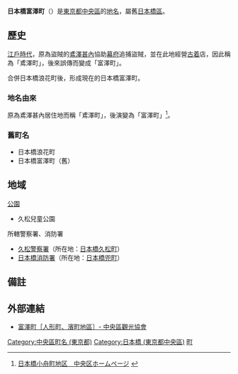 {{Pathnav|日本|東京都|[[中央區_(東京都)|中央區]]|frame=1}}
{{Infobox Settlement
|official_name = 日本橋富澤町
|native_name =
|settlement_type = [[町|町]]
|image_skyline =
|imagesize =
|image_caption =
|image_flag =
|image_seal =
| image_map =
| map_caption =
| pushpin_map =
|subdivision_type = [[國家|國家]]
|subdivision_name = [[File:Flag_of_Japan.svg|border]] [[日本|日本]]
|subdivision_type1 = [[都道府縣|都道府縣]]
|subdivision_name1 = [[File:Flag_of_Tokyo_Prefecture.svg|25px]] [[東京都|東京都]]
|subdivision_type2 = [[東京都區部|特別區]]
|subdivision_name2 = [[File:Flag_of_Chuo,_Tokyo.svg|25px]] [[中央區_(東京都)|中央區]]
|established_title =
|established_date =
|government_type =
|leader_title =
|leader_name =
|area_magnitude =
|area_total_sq_mi =
|area_total_km2 =
|area_land_sq_mi =
|area_land_km2 =
|area_urban_sq_mi =
|area_urban_km2 =
|area_metro_km2 =
|area_metro_sq_mi =
|population_as_of= 2013年（平成25年）8月1日
|population_footnotes =<ref>[http://www.city.chuo.lg.jp/syokai/tokeiderta/zinko/tyotyomebetuzinko/25tyoutyoubetuzinnkou/index.html 町丁目別世帯数男女別人口　中央区ホームページ  平成25年8月1日現在] {{webarchive|url=https://web.archive.org/web/20130312145007/http://www.city.chuo.lg.jp/syokai/tokeiderta/zinko/tyotyomebetuzinko/25tyoutyoubetuzinnkou/index.html |date=2013-03-12 }}</ref>
|population_total = 883
|population_urban =
|population_metro =
|population_density_sq_mi =
|population_density_km2 =
| timezone = [[日本標準時間|JST]]
| utc_offset = +9
|timezone_DST =
|utc_offset_DST =
|latd=|latm=|lats=|latNS=
|longd=|longm=|longs=|longEW=
|elevation_footnotes=
|elevation_m =
|elevation_ft =
|postal_code_type = [[郵遞區號|郵遞區號]]
|postal_code = 103-0006
|area_code =
|website =
|footnotes =
}}
'''日本橋富澤町'''（{{jpn|j=日本橋富沢町|hg=にほんばしとみざわちょう|rm=Nihonbashi-tomizawachō|f=y}}）是[[東京都|東京都]][[中央區_(東京都)|中央區]]的[[地名|地名]]，屬舊[[日本橋區|日本橋區]]。

== 歷史 ==
[[江戶時代|江戶時代]]，原為盜賊的[[鳶澤甚內|鳶澤甚內]]協助[[幕府|幕府]]追捕盜賊，並在此地經營[[古着|古着]]店，因此稱為「鳶澤町」，後來誤傳而變成「富澤町」。

合併日本橋浪花町後，形成現在的日本橋富澤町。
=== 地名由來 ===
原為鳶澤甚內居住地而稱「鳶澤町」，後演變為「富澤町」<ref>[http://www.city.chuo.lg.jp/syokai/tyomeiyurai/kobunacho/index.html 日本橋小舟町地区　中央区ホームページ] {{webarchive|url=https://web.archive.org/web/20130312122439/http://www.city.chuo.lg.jp/syokai/tyomeiyurai/kobunacho/index.html |date=2013-03-12 }}</ref>。

=== 舊町名 ===
* 日本橋浪花町
* 日本橋富澤町（舊）

== 地域 ==
; [[公園|公園]]
* 久松兒童公園
; 所轄警察署、消防署
* [[久松警察署|久松警察署]]（所在地：[[日本橋久松町|日本橋久松町]]）
* [[東京消防廳第一消防方面本部#日本橋消防署|日本橋消防署]]（所在地：[[日本橋兜町|日本橋兜町]]）

== 備註 ==
{{reflist}}

==外部連結==
*[https://web.archive.org/web/20150923203207/http://www.chuo-kanko.or.jp/guide/areaguide/ningyocho/ningyocho_08.html 富澤町［人形町、濱町地區］- 中央區觀光協會]

{{中央區 (東京都)的町名}}

{{DEFAULTSORT:Nihonbashi-Tomizawacho}}
[[Category:中央區町名_(東京都)|Category:中央區町名 (東京都)]]
[[Category:日本橋_(東京都中央區)|Category:日本橋 (東京都中央區)]]
[[Category:以人名命名的日本行政區|町]]